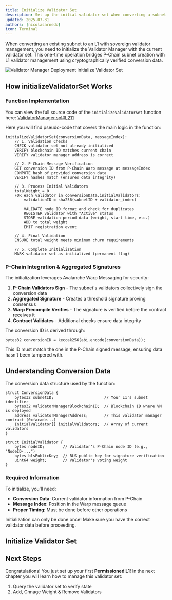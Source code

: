 ```yaml
---
title: Initialize Validator Set
description: Set up the initial validator set when converting a subnet to an L1
updated: 2025-07-31
authors: [nicolasarnedo]
icon: Terminal
---
```


When converting an existing subnet to an L1 with sovereign validator management, you need to initialize the Validator Manager with the current validator set. This one-time operation bridges P-Chain subnet creation with L1 validator management using cryptographically verified conversion data.

![Validator Manager Deployment Initialize Validator Set](/common-images/permissioned-l1s/VMCDeploy6.png)

## How initializeValidatorSet Works

### Function Implementation

You can view the full source code of the `initializeValidatorSet` function here: [ValidatorManager.sol#L211](https://github.com/ava-labs/icm-contracts/blob/ce85313c71f90282b390e685cb652e9b0150a4ae/contracts/validator-manager/ValidatorManager.sol#L211)

Here you will find pseudo-code that covers the main logic in the function:
```
initializeValidatorSet(conversionData, messageIndex):
    // 1. Validation Checks
    CHECK validator set not already initialized
    VERIFY blockchain ID matches current chain
    VERIFY validator manager address is correct
    
    // 2. P-Chain Message Verification
    GET conversion ID from P-Chain Warp message at messageIndex
    COMPUTE hash of provided conversion data
    VERIFY hashes match (ensures data integrity)
    
    // 3. Process Initial Validators
    totalWeight = 0
    FOR each validator in conversionData.initialValidators:
        validationID = sha256(subnetID + validator_index)
        
        VALIDATE node ID format and check for duplicates
        REGISTER validator with "Active" status
        STORE validation period data (weight, start time, etc.)
        ADD to total weight
        EMIT registration event
    
    // 4. Final Validation
    ENSURE total weight meets minimum churn requirements
    
    // 5. Complete Initialization
    MARK validator set as initialized (permanent flag)
```

### P-Chain Integration & Aggregated Signatures

The initialization leverages Avalanche Warp Messaging for security:

1. **P-Chain Validators Sign** - The subnet's validators collectively sign the conversion data
2. **Aggregated Signature** - Creates a threshold signature proving consensus
3. **Warp Precompile Verifies** - The signature is verified before the contract receives it
4. **Contract Validates** - Additional checks ensure data integrity

The conversion ID is derived through:
```solidity
bytes32 conversionID = keccak256(abi.encode(conversionData));
```

This ID must match the one in the P-Chain signed message, ensuring data hasn't been tampered with.

## Understanding Conversion Data

The conversion data structure used by the function:

```solidity
struct ConversionData {
    bytes32 subnetID;                      // Your L1's subnet identifier
    bytes32 validatorManagerBlockchainID;  // Blockchain ID where VM is deployed  
    address validatorManagerAddress;       // This validator manager contract (0xfacade...)
    InitialValidator[] initialValidators;  // Array of current validators
}

struct InitialValidator {
    bytes nodeID;        // Validator's P-Chain node ID (e.g., "NodeID-...")
    bytes blsPublicKey;  // BLS public key for signature verification
    uint64 weight;       // Validator's voting weight
}
```

### Required Information

To initialize, you'll need:
- **Conversion Data**: Current validator information from P-Chain
- **Message Index**: Position in the Warp message queue
- **Proper Timing**: Must be done before other operations

<Callout type="warning">
Initialization can only be done once! Make sure you have the correct validator data before proceeding.
</Callout>

## Initialize Validator Set

<ToolboxMdxWrapper walletMode="l1">
    <InitValidatorSet />
</ToolboxMdxWrapper>

## Next Steps

Congratulations! You just set up your first **Permissioned L1**! In the next chapter you will learn how to manage this validator set:
1. Query the validator set to verify state
2. Add, Chnage Weight & Remove Validators